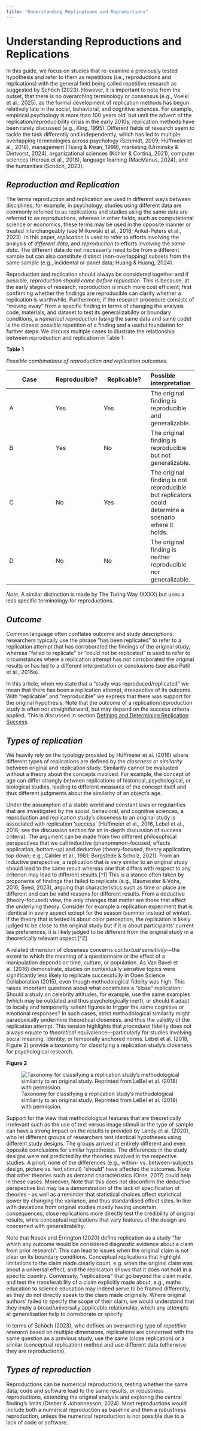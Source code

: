 ```yaml
---
title: "Understanding Replications and Reproductions"
---
```


# Understanding Reproductions and Replications {#understanding-reproductions-and-replications}

In this guide, we focus on studies that re-examine a previously tested hypothesis and refer to them as repetitions (i.e., reproductions and replications) with the general field being called repetitive research as suggested by Schöch (2023). However, it is important to note from the outset, that there is no overarching terminology or consensus (e.g., Voelkl et al., 2025), as the formal development of replication methods has begun relatively late in the social, behavioral, and cognitive sciences. For example, empirical psychology is more than 100 years old, but until the advent of the replication/reproducibility crisis in the early 2010s, replication methods have been rarely discussed (e.g., King, 1995). Different fields of research seem to tackle the task differently and independently, which has led to multiple overlapping terminologies across psychology (Schmidt, 2009; Hüffmeier et al., 2016), management (Tsang & Kwan, 1999), marketing (Urminsky & Dietvorst, 2024), organizational sciences (Köhler & Cortina, 2021), computer sciences (Heroux et al., 2018), language learning (MacManus, 2024), and the humanities (Schöch, 2023).

## ***Reproduction and Replication*** {#reproduction-and-replication}

The terms reproduction and replication are used in different ways between disciplines; for example, in psychology, studies using different data are commonly referred to as replications and studies using the same data are referred to as reproductions, whereas in other fields, such as computational science or economics, these terms may be used in the opposite manner or treated interchangeably (see Milkowski et al., 2018; Ankel-Peters et al., 2023). In this paper, *replication* is used to refer to efforts involving the analysis of *different data*, and *reproduction* to efforts involving the *same data*. The different data do not necessarily need to be from a different sample but can also constitute distinct (non-overlapping) subsets from the same sample (e.g., incidental or panel data; Huang & Huang, 2024).

Reproduction and replication should always be considered together and if possible, *reproduction should come before replication*. This is because, at the early stages of research, reproduction is much more cost efficient; first confirming whether the findings are reproducible can clarify whether a replication is worthwhile. Furthermore, if the research procedure consists of “moving away” from a specific finding in terms of changing the analysis code, materials, and dataset to test its generalizability or boundary conditions, a *numerical reproduction* (using the same data and same code) is the closest possible repetition of a finding and a useful foundation for further steps. We discuss multiple cases to illustrate the relationship between reproduction and replication in Table 1:

**Table 1**

*Possible combinations of reproduction and replication outcomes.*

| Case | Reproducible? | Replicable? | Possible interpretation |
|----|----|----|:---|
| A | Yes | Yes | The original finding is reproducible and generalizable. |
| B | Yes | No | The original finding is reproducible but not generalizable. |
| C | No | Yes | The original finding is not reproducible but replicators could determine a scenario where it holds. |
| D | No | No | The original finding is neither reproducible nor generalizable. |

*Note*. A similar distinction is made by The Turing Way (XXXX) but uses a less specific terminology for reproductions.

## ***Outcome*** {#outcome}

Common language often conflates outcome and study descriptions: researchers typically use the phrase “has been replicated” to refer to a replication attempt that has corroborated the findings of the original study, whereas “failed to replicate” or “could not be replicated” is used to refer to circumstances where a replication attempt has not corroborated the original results or has led to a different interpretation or conclusions (see also Patil et al., 2016a).

In this article, when we state that a “study was reproduced/replicated” we mean that there has been a replication attempt, irrespective of its outcome. With “replicable” and “reproducible” we express that there was support for the original hypothesis. Note that the outcome of a replication/reproduction study is often not straightforward, but may depend on the success criteria applied. This is discussed in section [Defining and Determining Replication Success](#defining-and-determining-replication-success).

## ***Types of replication*** {#types-of-replication}

We heavily rely on the typology provided by Hüffmeier et al. (2016) where different types of replications are defined by the *closeness* or *similarity* between original and replication study. Similarity cannot be evaluated without a theory about the concepts involved. For example, the concept of age can differ strongly between replications of historical, psychological, or biological studies, leading to different measures of the concept itself and thus different judgments about the similarity of an object’s age.

Under the assumption of a stable world and constant laws or regularities that are investigated by the social, behavioral, and cognitive sciences, a reproduction and replication study’s closeness to an original study is associated with replication ‘success’ (Hüffmeier et al., 2016, Lebel et al., 2018; see the discussion section for an in-depth discussion of success criteria). The argument can be made from two different philosophical perspectives that we call inductive (phenomenon-focused, effects application, bottom-up) and deductive (theory-focused, theory application, top down; e.g., Calder et al., 1981; Borgstede & Scholz, 2021). From an inductive perspective, a replication that is very similar to an original study should lead to the same result whereas one that differs with respect to any criterion may lead to different results.\[\^1\] This is a stance often taken by proponents of findings that failed to replicate (e.g., Baumeister & Vohs, 2016; Syed, 2023), arguing that characteristics such as time or place are different and can be valid reasons for different results. From a deductive (theory-focused) view, the only changes that matter are those that affect the underlying theory. Consider for example a replication experiment that is identical in every aspect except for the season (summer instead of winter). If the theory that is tested is about color perception, the replication is likely judged to be close to the original study but if it is about participants’ current tea preferences, it is likely judged to be different from the original study in a theoretically relevant aspect.\[\^2\]

A related dimension of closeness concerns *contextual sensitivity*—the extent to which the meaning of a questionnaire or the effect of a manipulation depends on time, culture, or population. As Van Bavel et al. (2016) demonstrate, studies on contextually sensitive topics were significantly less likely to replicate successfully in Open Science Collaboration (2015), even though methodological fidelity was high. This raises important questions about what constitutes a “close” replication: Should a study on celebrity attitudes, for example, use the same examples (which may be outdated and thus psychologically inert), or should it adapt to locally and temporarily salient figures to trigger the same cognitive or emotional responses? In such cases, strict methodological similarity might paradoxically undermine theoretical closeness, and thus the validity of the replication attempt. This tension highlights that *procedural* fidelity does not always equate to *theoretical* equivalence—particularly for studies involving social meaning, identity, or temporally anchored norms. Lebel et al. (2018, Figure 2) provide a taxonomy for classifying a replication study’s closeness for psychological research.

**Figure 2**

![Taxonomy for classifying a replication study’s methodological similarity to an original study. Reprinted from LeBel et al. (2018) with permission.](img/CDe_Image_2.png)

Support for the view that methodological features that are theoretically irrelevant such as the use of text versus image stimuli or the type of sample can have a strong impact on the results is provided by Landy et al. (2020), who let different groups of researchers test identical hypotheses using different study designs. The groups arrived at entirely different and even opposite conclusions for similar hypotheses. The differences in the study designs were not predicted by the theories involved in the respective studies: A priori, none of the differences (e.g., within- vs. between-subjects design, picture vs. text stimuli) “should” have affected the outcomes. Note that other theories such as demand characteristics (Orne, 2017) could help in these cases. Moreover, Note that this does not disconfirm the deductive perspective but may be a demonstration of the lack of specification of theories - as well as a reminder that statistical choices affect statistical power by changing the variance, and thus standardised effect sizes. In line with deviations from original studies mostly having uncertain consequences, close replications more directly test the credibility of original results, while conceptual replications that vary features of the design are concerned with generalizability.

Note that Nosek and Errington (2020) define replication as a study “for which any outcome would be considered diagnostic evidence about a claim from prior research”. This can lead to issues when the original claim is not clear on its boundary conditions. Conceptual replications that highlight limitations to the claim made clearly count, e.g. when the original claim was about a universal effect, and the replication shows that it does not hold in a specific country. Conversely, “replications” that go beyond the claim made, and test the transferability of a claim explicitly made about, e.g., maths education to science education may indeed serve to be framed differently, as they do not directly speak to the claim made originally. Where original authors’ failed to specify the scope of their claim, we would understand that they imply a broad/universally applicable relationship, which any attempts at generalisation help to corroborate or specify.

In terms of Schöch (2023), who defines an overarching type of *repetitive research* based on multiple dimensions, replications are concerned with the same question as a previous study, use the same (close replication) or a similar (conceptual replication) method and use different data (otherwise they are reproductions).

## ***Types of reproduction*** {#types-of-reproduction}

Reproductions can be numerical reproductions, testing whether the same data, code and software lead to the same results, or robustness reproductions, extending the original analysis and exploring the central finding’s limits (Dreber & Johannesson, 2024). Most reproductions would include both a numerical reproduction as baseline and then a robustness reproduction, unless the numerical reproduction is not possible due to a lack of code or software.
